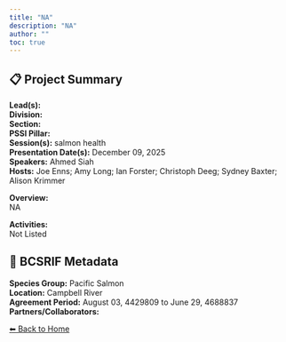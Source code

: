 ```yaml
---
title: "NA"
description: "NA"
author: ""
toc: true
---
```


## 📋 Project Summary

**Lead(s):**   
**Division:**   
**Section:**   
**PSSI Pillar:**   
**Session(s):** salmon health  
**Presentation Date(s):** December 09, 2025  
**Speakers:** Ahmed Siah  
**Hosts:** Joe Enns; Amy Long; Ian Forster; Christoph Deeg; Sydney Baxter; Alison Krimmer  

**Overview:**  
NA   

**Activities:**  
Not Listed

## 🧬 BCSRIF Metadata

**Species Group:** Pacific Salmon  
**Location:** Campbell River  
**Agreement Period:** August 03, 4429809 to June 29, 4688837  
**Partners/Collaborators:**   

[⬅ Back to Home](../index.qmd)
